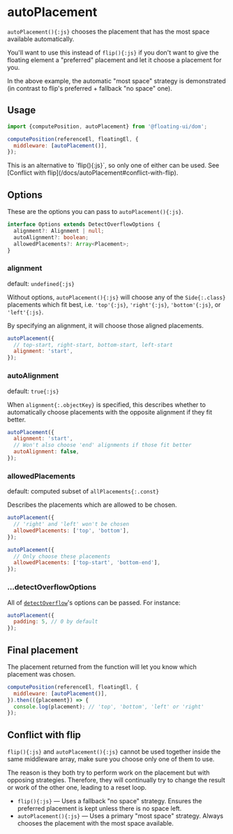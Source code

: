 # autoPlacement

`autoPlacement(){:js}` chooses the placement that has the most
space available automatically.

You'll want to use this instead of `flip(){:js}` if you don't
want to give the floating element a "preferred" placement and let
it choose a placement for you.

<div className="flex flex-col gap-4">
  <Chrome
    label="Scroll the container"
    center
    scrollable
    className="h-96"
  >
    <Floating
      middleware={[
        {
          name: 'autoPlacement',
          options: {allowedPlacements: ['top', 'bottom']},
        },
      ]}
    >
      <div className="grid place-items-center w-8 h-8 border-2 border-gray-1000 border-dashed" />
    </Floating>
  </Chrome>
</div>

In the above example, the automatic "most space" strategy is
demonstrated (in contrast to flip's preferred + fallback "no
space" one).

## Usage

```js
import {computePosition, autoPlacement} from '@floating-ui/dom';

computePosition(referenceEl, floatingEl, {
  middleware: [autoPlacement()],
});
```

<Notice type="warning" title="Note">
  This is an alternative to `flip(){:js}`, so only one of either can be used.
  See [Conflict with flip](/docs/autoPlacement#conflict-with-flip).
</Notice>

## Options

These are the options you can pass to `autoPlacement(){:js}`.

```ts
interface Options extends DetectOverflowOptions {
  alignment?: Alignment | null;
  autoAlignment?: boolean;
  allowedPlacements?: Array<Placement>;
}
```

### alignment

default: `undefined{:js}`

Without options, `autoPlacement(){:js}` will choose any of the
`Side{:.class}` placements which fit best, i.e. `'top'{:js}`,
`'right'{:js}`, `'bottom'{:js}`, or `'left'{:js}`.

By specifying an alignment, it will choose those aligned
placements.

```js
autoPlacement({
  // top-start, right-start, bottom-start, left-start
  alignment: 'start',
});
```

### autoAlignment

default: `true{:js}`

When `alignment{:.objectKey}` is specified, this describes
whether to automatically choose placements with the opposite
alignment if they fit better.

```js
autoPlacement({
  alignment: 'start',
  // Won't also choose 'end' alignments if those fit better
  autoAlignment: false,
});
```

### allowedPlacements

default: computed subset of `allPlacements{:.const}`

Describes the placements which are allowed to be chosen.

```js
autoPlacement({
  // 'right' and 'left' won't be chosen
  allowedPlacements: ['top', 'bottom'],
});
```

```js
autoPlacement({
  // Only choose these placements
  allowedPlacements: ['top-start', 'bottom-end'],
});
```

### ...detectOverflowOptions

All of [`detectOverflow`](/docs/detectOverflow#options)'s options
can be passed. For instance:

```js
autoPlacement({
  padding: 5, // 0 by default
});
```

## Final placement

The placement returned from the function will let you know which
placement was chosen.

```js
computePosition(referenceEl, floatingEl, {
  middleware: [autoPlacement()],
}).then(({placement}) => {
  console.log(placement); // 'top', 'bottom', 'left' or 'right'
});
```

## Conflict with flip

`flip(){:js}` and `autoPlacement(){:js}` cannot be used together
inside the same middleware array, make sure you choose only one
of them to use.

The reason is they both try to perform work on the placement but
with opposing strategies. Therefore, they will continually try to
change the result or work of the other one, leading to a reset
loop.

- `flip(){:js}` — Uses a fallback "no space" strategy. Ensures
  the preferred placement is kept unless there is no space left.
- `autoPlacement(){:js}` — Uses a primary "most space" strategy.
  Always chooses the placement with the most space available.
